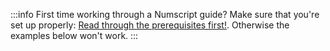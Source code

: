 :::info First time working through a Numscript guide?
Make sure that you're set up properly: [Read through the prerequisites first!](/v1.10/ledger/numscript/prerequisites). Otherwise the examples below won't work.
:::
